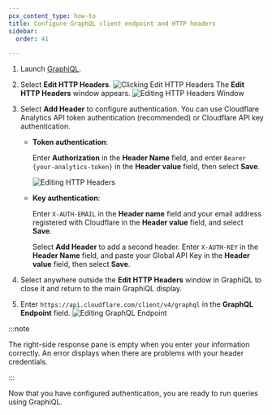 ```yaml
---
pcx_content_type: how-to
title: Configure GraphQL client endpoint and HTTP headers
sidebar:
  order: 41

---
```


1. Launch [GraphiQL](https://www.gatsbyjs.com/docs/how-to/querying-data/running-queries-with-graphiql/).

2. Select **Edit HTTP Headers**.
   ![Clicking Edit HTTP Headers](~/assets/images/analytics/GraphiQL-edit-http-headers.png)
   The **Edit HTTP Headers** window appears.
   ![Editing HTTP Headers Window](~/assets/images/analytics/GraphiQL-edit-http-headers-window.png)

3. Select **Add Header** to configure authentication. You can use Cloudflare Analytics API token authentication (recommended) or Cloudflare API key authentication.
   * **Token authentication**:

     Enter **Authorization** in the **Header Name** field, and enter `Bearer {your-analytics-token}` in the **Header value** field, then select **Save**.

     ![Editing HTTP Headers](~/assets/images/analytics/GraphiQL-edit-http-headers-token.png)

   * **Key authentication**:

     Enter `X-AUTH-EMAIL` in the **Header name** field and your email address registered with Cloudflare in the **Header value** field, and select **Save**.<br/>

     Select **Add Header** to add a second header. Enter `X-AUTH-KEY` in the **Header Name** field, and paste your Global API Key in the **Header value** field, then select **Save**.<br/>

4. Select anywhere outside the **Edit HTTP Headers** window in GraphiQL to close it and return to the main GraphiQL display.

5. Enter `https://api.cloudflare.com/client/v4/graphql` in the **GraphQL Endpoint** field.
   ![Editing GraphQL Endpoint](~/assets/images/analytics/GraphiQL-response-pane.png)

:::note


The right-side response pane is empty when you enter your information correctly. An error displays when there are problems with your header credentials.


:::

Now that you have configured authentication, you are ready to run queries using GraphiQL.
